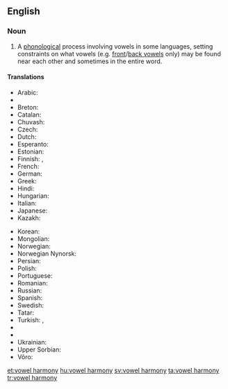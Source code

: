 ==English==
{{slim-wikipedia|lang=en}}
===Noun===
{{en-noun|head=[[vowel]] [[harmony]]|vowel harmonies}}

# {{linguistics}} A [[phonological]] process involving vowels in some languages, setting constraints on what vowels (e.g. [[front vowel|front]]/[[back vowel|back vowels]] only) may be found near each other and sometimes in the entire word.

====Translations====
{{trans-top|phonological process}}
* Arabic: {{t|ar|انسجام مصوت}}
* {{trreq|Azeri}}
* Breton: {{t|br|hesonerezh vogalennek}}
* Catalan: {{t|ca|harmonia vocàlica}}
* Chuvash: {{t|cv|сингармонизм}}
* Czech: {{t|cs|vokálová harmonie}}
* Dutch: {{t|nl|klinkerharmonie}}
* Esperanto: {{t|eo|vokala harmonio}}
* Estonian: {{t|et|vokaalharmoonia}}
* Finnish: {{t+|fi|vokaalisointu}}, {{t+|fi|vokaaliharmonia}}
* French: {{t|fr|harmonie vocalique}}
* German: {{t+|de|Vokalharmonie|f}}
* Greek: {{t|el|φωνηεντική αρμονία}}
* Hindi: {{t|hi|स्वर सहयोग}}
* Hungarian: {{t|hu|magánhangzó-harmónia}}
* Italian: {{t|it|armonia vocalica}}
* Japanese: {{t-|ja|母音調和|tr=ぼいんちょうわ, boin chōwa}}
* Kazakh: {{t|kk|дауыссыздар үндестігі}}
{{trans-mid}}
* Korean: {{t|ko|모음조화}}
* Mongolian: {{t|mn|эгшиг зохицох ёс}}
* Norwegian: {{t|no|vokalharmoni}}
* Norwegian Nynorsk: {{t|nn|vokalharmoni}}
* Persian: {{t|fa|هماهنگی واکه‌ای}}
* Polish: {{t|pl|harmonia samogłosek}}
* Portuguese: {{t|pt|harmonia vocálica}}
* Romanian: {{t|ro|armonie vocalică}}
* Russian: {{t|ru|сингармонизм|m|tr=singarmonízm}}
* Spanish: {{t|es|armonía vocálica}}
* Swedish: {{t|sv|vokalharmoni}}
* Tatar: {{t|tt|сингармонизм|tr=singarmonízm|sc=Cyrl}}
* Turkish: {{t+|tr|ünlü uyumu}}, {{t+|tr|sesli uyumu}}
* {{trreq|Turkmen}}
* {{trreq|Tuvan}}
* Ukrainian: {{t|uk|сингармонізм|tr=synharmonizm}}
* Upper Sorbian: {{t|hsb|wokalna harmonija}}
* Võro: {{t|vro|vabahelle kokkokõla}}
{{trans-bottom}}

[[et:vowel harmony]]
[[hu:vowel harmony]]
[[sv:vowel harmony]]
[[ta:vowel harmony]]
[[tr:vowel harmony]]